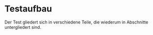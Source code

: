 # Testaufbau

Der Test gliedert sich in verschiedene Teile, die wiederum in Abschnitte untergliedert sind.